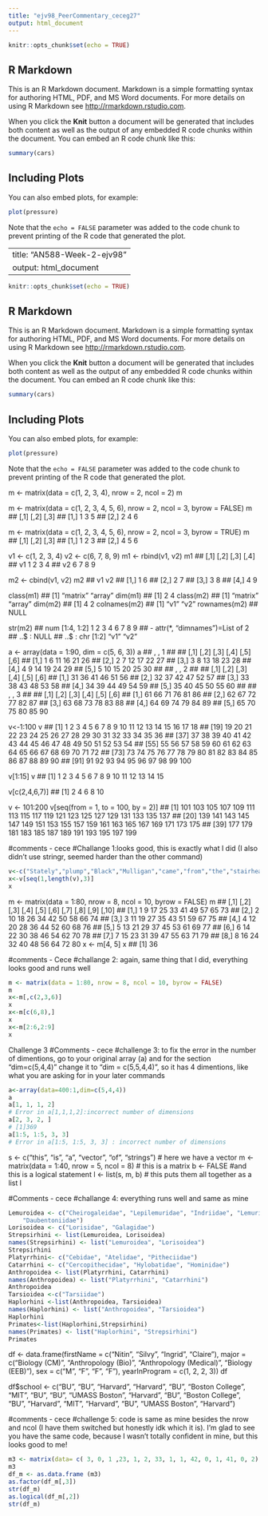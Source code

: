 ```yaml
---
title: "ejv98_PeerCommentary_ceceg27"
output: html_document
---
```


```r
knitr::opts_chunk$set(echo = TRUE)
```

## R Markdown

This is an R Markdown document. Markdown is a simple formatting syntax for authoring HTML, PDF, and MS Word documents. For more details on using R Markdown see <http://rmarkdown.rstudio.com>.

When you click the **Knit** button a document will be generated that includes both content as well as the output of any embedded R code chunks within the document. You can embed an R code chunk like this:

```r
summary(cars)
```

## Including Plots

You can also embed plots, for example:

```r
plot(pressure)
```

Note that the `echo = FALSE` parameter was added to the code chunk to prevent printing of the R code that generated the plot.

---
title: "AN588-Week-2-ejv98"
output: html_document
---

```r
knitr::opts_chunk$set(echo = TRUE)
```

## R Markdown

This is an R Markdown document. Markdown is a simple formatting syntax for authoring HTML, PDF, and MS Word documents. For more details on using R Markdown see <http://rmarkdown.rstudio.com>.

When you click the **Knit** button a document will be generated that includes both content as well as the output of any embedded R code chunks within the document. You can embed an R code chunk like this:

```r
summary(cars)
```

## Including Plots

You can also embed plots, for example:

```r
plot(pressure)
```

Note that the `echo = FALSE` parameter was added to the code chunk to prevent printing of the R code that generated the plot.

<!-- Module 4 Notes and Challenges -->

<!-- A matrix is similar to a collection of vectors stored together. They can only store one class of data (i.e. numerical data NOT numerical and characters) -->

<!-- Matrices are created using the matrix() function -->

m <- matrix(data = c(1, 2, 3, 4), nrow = 2, ncol = 2)
m

<!-- Matrices are filled column-wise by default (byrow=FALSE) -->

m <- matrix(data = c(1, 2, 3, 4, 5, 6), nrow = 2, ncol = 3, byrow = FALSE)
m
##      [,1] [,2] [,3]
## [1,]    1    3    5
## [2,]    2    4    6

<!-- Matrices may be filled by row by setting byrow=TRUE -->

m <- matrix(data = c(1, 2, 3, 4, 5, 6), nrow = 2, ncol = 3, byrow = TRUE)
m
##      [,1] [,2] [,3]
## [1,]    1    2    3
## [2,]    4    5    6

<!-- Another way to generate matrices is by binding vectors of the same length together either by row (rbind()) or by column (cbind()) -->

v1 <- c(1, 2, 3, 4)
v2 <- c(6, 7, 8, 9)
m1 <- rbind(v1, v2)
m1
##    [,1] [,2] [,3] [,4]
## v1    1    2    3    4
## v2    6    7    8    9

m2 <- cbind(v1, v2)
m2
##      v1 v2
## [1,]  1  6
## [2,]  2  7
## [3,]  3  8
## [4,]  4  9

<!-- Extracting Metadata (see commands below).  -->

class(m1)
## [1] "matrix" "array"
dim(m1)
## [1] 2 4
class(m2)
## [1] "matrix" "array"
dim(m2)
## [1] 4 2
colnames(m2)
## [1] "v1" "v2"
rownames(m2)
## NULL

<!-- The structure (str()) command can be applied to any data structure to provide details about that object. -->

str(m2)
##  num [1:4, 1:2] 1 2 3 4 6 7 8 9
##  - attr(*, "dimnames")=List of 2
##   ..$ : NULL
##   ..$ : chr [1:2] "v1" "v2"

<!-- An array includes more dimensions than a vector (1 dimension) or a matrix (2 dimensions). The example below is demonstrating an array with 3 dimensions (defined by dim=c(5,6,3)) meaning there are 5 columns, 6 rows, and 3 dimensions. -->

a <- array(data = 1:90, dim = c(5, 6, 3))
a
## , , 1
## 
##      [,1] [,2] [,3] [,4] [,5] [,6]
## [1,]    1    6   11   16   21   26
## [2,]    2    7   12   17   22   27
## [3,]    3    8   13   18   23   28
## [4,]    4    9   14   19   24   29
## [5,]    5   10   15   20   25   30
## 
## , , 2
## 
##      [,1] [,2] [,3] [,4] [,5] [,6]
## [1,]   31   36   41   46   51   56
## [2,]   32   37   42   47   52   57
## [3,]   33   38   43   48   53   58
## [4,]   34   39   44   49   54   59
## [5,]   35   40   45   50   55   60
## 
## , , 3
## 
##      [,1] [,2] [,3] [,4] [,5] [,6]
## [1,]   61   66   71   76   81   86
## [2,]   62   67   72   77   82   87
## [3,]   63   68   73   78   83   88
## [4,]   64   69   74   79   84   89
## [5,]   65   70   75   80   85   90

<!-- You can subset elements from vectors, matrices, and arrays by using their index position in bracket notation. -->

<!-- Subsetting vectors -->

v<-1:100
v
##   [1]   1   2   3   4   5   6   7   8   9  10  11  12  13  14  15  16  17  18
##  [19]  19  20  21  22  23  24  25  26  27  28  29  30  31  32  33  34  35  36
##  [37]  37  38  39  40  41  42  43  44  45  46  47  48  49  50  51  52  53  54
##  [55]  55  56  57  58  59  60  61  62  63  64  65  66  67  68  69  70  71  72
##  [73]  73  74  75  76  77  78  79  80  81  82  83  84  85  86  87  88  89  90
##  [91]  91  92  93  94  95  96  97  98  99 100

<!-- v[1:15] will select the first 15 elements -->

v[1:15]
v
##  [1]  1  2  3  4  5  6  7  8  9 10 11 12 13 14 15

<!-- v[c(2,4,6,8)] will a vector of index values to subset -->

v[c(2,4,6,7)]
## [1]  2  4  6  8 10

<!-- You can set a function or calculation to subset a vector. -->

v <- 101:200
v[seq(from = 1, to = 100, by = 2)]
##  [1] 101 103 105 107 109 111 113 115 117 119 121 123 125 127 129 131 133 135 137
## [20] 139 141 143 145 147 149 151 153 155 157 159 161 163 165 167 169 171 173 175
## [39] 177 179 181 183 185 187 189 191 193 195 197 199

<!-- Challenge 1 -->
<!-- I extracted the elements by indexing the sequence I believe it is called. -->

#comments - cece
#Challange 1:looks good, this is exactly what I did (I also didn't use stringr, seemed harder than the other command)

```r
v<-c("Stately","plump","Black","Mulligan","came","from","the","stairhead","bearing","a","bowl","of","lather","on","which","a","mirror","and","a","razor","lay","crossed")
x<-v[seq(1,length(v),3)]
x
```

<!-- Extracting elements in matrices can be done by defining the variable (e.g. x) and the row and column position. An example would be x,-m[4,5], meaning row 4 and column 5.  -->

m <- matrix(data = 1:80, nrow = 8, ncol = 10, byrow = FALSE)
m
##      [,1] [,2] [,3] [,4] [,5] [,6] [,7] [,8] [,9] [,10]
## [1,]    1    9   17   25   33   41   49   57   65    73
## [2,]    2   10   18   26   34   42   50   58   66    74
## [3,]    3   11   19   27   35   43   51   59   67    75
## [4,]    4   12   20   28   36   44   52   60   68    76
## [5,]    5   13   21   29   37   45   53   61   69    77
## [6,]    6   14   22   30   38   46   54   62   70    78
## [7,]    7   15   23   31   39   47   55   63   71    79
## [8,]    8   16   24   32   40   48   56   64   72    80
x <- m[4, 5]
x
## [1] 36

<!-- Challenge 2 -->
#comments - Cece
#challange 2: again, same thing that I did, everything looks good and runs well
```r
m <- matrix(data = 1:80, nrow = 8, ncol = 10, byrow = FALSE)
m
x<-m[,c(2,3,6)]
x
x<-m[c(6,8),]
x
x<-m[2:6,2:9]
x
```

Challenge 3
#Comments - cece
#challenge 3: to fix the error in the number of dimentions, go to your original array (a) and for the section "dim=c(5,4,4)" change it to "dim = c(5,5,4,4)", so it has 4 dimentions, like what you are asking for in your later commands
```r
a<-array(data=400:1,dim=c(5,4,4))
a
a[1, 1, 1, 2]
# Error in a[1,1,1,2]:incorrect number of dimensions
a[2, 3, 2, ]
# [1]369
a[1:5, 1:5, 3, 3]
# Error in a[1:5, 1:5, 3, 3] : incorrect number of dimensions
```

<!-- Overwriting is when you can replace elements in a vector or matrix, or entire rows or columns, by identifying the elements to be replaced then assigning them new values. -->

<!-- Lists and dataframes can be used to group together a mix of R structures and objects. A single list could contain a matrix, vector of character strings, vector of factors, an array , or another list. Lists are created using the list() function.  -->

s <- c("this", "is", "a", "vector", "of", "strings")  # here we have a vector
m <- matrix(data = 1:40, nrow = 5, ncol = 8)  # this is a matrix
b <- FALSE  #and this is a logical statement
l <- list(s, m, b)  # this puts them all together as a list
l

<!-- You can extract elements from a list, except that you use double brackets to reference a single element in the list. To reference/extract multiple elements from a list, you would use single brackets - list slicing.  -->

<!-- Challenge 4 -->

#Comments - cece
#challange 4: everything runs well and same as mine
```r
Lemuroidea <- c("Cheirogaleidae", "Lepilemuridae", "Indriidae", "Lemuridae",
    "Daubentoniidae")
Lorisoidea <- c("Lorisidae", "Galagidae")
Strepsirhini <- list(Lemuroidea, Lorisoidea)
names(Strepsirhini) <- list("Lemuroidea", "Lorisoidea")
Strepsirhini
Platyrrhini<- c("Cebidae", "Atelidae", "Pitheciidae")
Catarrhini <- c("Cercopithecidae", "Hylobatidae", "Hominidae")
Anthropoidea <- list(Platyrrhini, Catarrhini)
names(Anthropoidea) <- list("Platyrrhini", "Catarrhini")
Anthropoidea
Tarsioidea <-c("Tarsiidae")
Haplorhini <-list(Anthropoidea, Tarsioidea)
names(Haplorhini) <- list("Anthropoidea", "Tarsioidea")
Haplorhini
Primates<-list(Haplorhini,Strepsirhini)
names(Primates) <- list("Haplorhini", "Strepsirhini")
Primates
```

<!-- Dataframes are created using the data.frame() function.  -->

df <- data.frame(firstName = c("Nitin", "Silvy", "Ingrid", "Claire"), major = c("Biology (CM)",
    "Anthropology (Bio)", "Anthropology (Medical)", "Biology (EEB)"), sex = c("M",
    "F", "F", "F"), yearInProgram = c(1, 2, 2, 3))
df

<!-- Extending a dataframe -->

df$school <- c("BU", "BU", "Harvard", "Harvard", "BU", "Boston College", "MIT",
    "BU", "BU", "UMASS Boston", "Harvard", "BU", "Boston College", "BU", "Harvard",
    "MIT", "Harvard", "BU", "UMASS Boston", "Harvard")

<!-- Challenge 5 -->
#comments - cece
#challenge 5: code is same as mine besides the nrow and ncol (I have them switched but honestly idk which it is). I'm glad to see you have the same code, because I wasn't totally confident in mine, but this looks good to me!
```r
m3 <- matrix(data= c( 3, 0, 1 ,23, 1, 2, 33, 1, 1, 42, 0, 1, 41, 0, 2), nrow = 3, ncol = 5, byrow = TRUE)
m3
df_m <- as.data.frame (m3)
as.factor(df_m[,3])
str(df_m)
as.logical(df_m[,2])
str(df_m)
```
